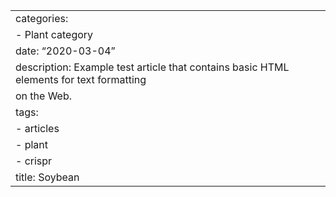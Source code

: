 ---
categories:
- Plant category
date: "2020-03-04"
description: Example test article that contains basic HTML elements for text formatting
  on the Web.
tags:
- articles
- plant
- crispr
title: Soybean
---